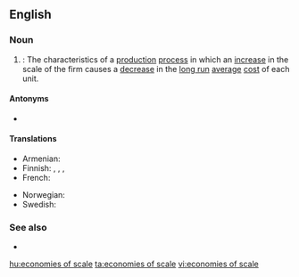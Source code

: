 ==English==

===Noun===
{{wikipedia}}
{{en-plural noun|sg=economy of scale}}

# {{lb|en|economics|plurale tantum}}: The characteristics of a [[production]] [[process]] in which an [[increase]] in the scale of the firm causes a [[decrease]] in the [[long run]] [[average]] [[cost]] of each unit.

====Antonyms====
* {{l|en|diseconomies of scale}}

====Translations====
{{trans-top|the characteristics of a production process}}
* Armenian: {{t|hy|մասշտաբի էֆեկտ|sc=Armn}}
* Finnish: {{t|fi|mittakaavaedut}}, {{t|fi|suurtuotannon edut}}, {{t|fi|suuruuden ekonomia}},{{t+|fi|skaalaetu}}
* French: {{t|fr|économies d'échelle|f-p}}
{{trans-mid}}
* Norwegian: {{t+|no|stordriftsfordel|m}}
* Swedish: {{t|sv|stordriftsfördel|c}}
{{trans-bottom}}

===See also===
* {{l|en|returns to scale}}

[[hu:economies of scale]]
[[ta:economies of scale]]
[[vi:economies of scale]]